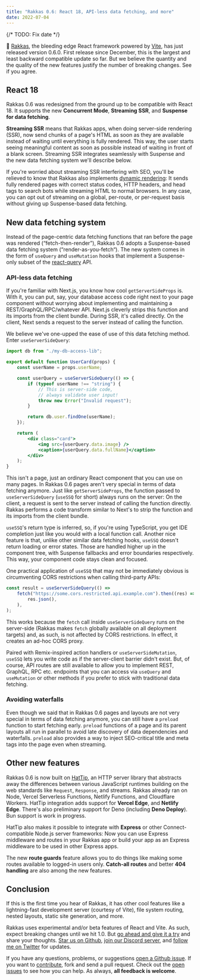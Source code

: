 ```yaml
---
title: "Rakkas 0.6: React 18, API-less data fetching, and more"
date: 2022-07-04
---
```


{/* TODO: Fix date */}

💃 [Rakkas](https://github.com/rakkasjs/rakkasjs), the bleeding edge React framework powered by [Vite](https://vitejs.dev), has just released version 0.6.0. First release since December, this is the largest and least backward compatible update so far. But we believe the quantity and the quality of the new features justify the number of breaking changes. See if you agree.

## React 18

Rakkas 0.6 was redesigned from the ground up to be compatible with React 18. It supports the new **Concurrent Mode**, **Streaming SSR**, and **Suspense for data fetching**.

**Streaming SSR** means that Rakkas apps, when doing server-side rendering (SSR), now send chunks of a page's HTML as soon as they are available instead of waiting until everything is fully rendered. This way, the user starts seeing meaningful content as soon as possible instead of waiting in front of a blank screen. Streaming SSR integrates seamlessly with Suspense and the new data fetching system we'll describe below.

If you're worried about streaming SSR interfering with SEO, you'll be relieved to know that Rakkas also implements [dynamic rendering](https://huckabuy.com/technical-seo/dynamic-rendering): It sends fully rendered pages with correct status codes, HTTP headers, and head tags to search bots while streaming HTML to normal browsers. In any case, you can opt out of streaming on a global, per-route, or per-request basis without giving up Suspense-based data fetching.

## New data fetching system

Instead of the page-centric data fetching functions that ran before the page was rendered (“fetch-then-render”), Rakkas 0.6 adopts a Suspense-based data fetching system (“render-as-you-fetch“). The new system comes in the form of `useQuery` and `useMutation` hooks that implement a Suspense-only subset of the [react-query](https://react-query.tanstack.com) API.

### API-less data fetching

If you're familiar with Next.js, you know how cool `getServerSideProps` is. With it, you can put, say, your database access code right next to your page component without worrying about implementing and maintaining a REST/GraphQL/RPC/whatever API. Next.js cleverly strips this function and its imports from the client bundle. During SSR, it's called directly. On the client, Next sends a request to the server instead of calling the function.

We believe we've one-upped the ease of use of this data fetching method. Enter `useServerSideQuery`:

```jsx
import db from "./my-db-access-lib";

export default function UserCard(props) {
	const userName = props.userName;

	const userQuery = useServerSideQuery(() => {
		if (typeof userName !== "string") {
			// This is server-side code,
			// always validate user input!
			throw new Error("Invalid request");
		}

		return db.user.findOne(userName);
	});

	return (
		<div class="card">
			<img src={userQuery.data.image} />
			<caption>{userQuery.data.fullName}</caption>
		</div>
	);
}
```

This isn't a page, just an ordinary React component that you can use on many pages. In Rakkas 0.6 pages aren't very special in terms of data fetching anymore. Just like `getServerSideProps`, the function passed to `useServerSideQuery` (`useSSQ` for short) always runs on the server: On the client, a request is sent to the server instead of calling the function directly. Rakkas performs a code transform similar to Next's to strip the function and its imports from the client bundle.

`useSSQ`'s return type is inferred, so, if you're using TypeScript, you get IDE completion just like you would with a local function call. Another nice feature is that, unlike other similar data fetching hooks, `useSSQ` doesn't return loading or error states. Those are handled higher up in the component tree, with Suspense fallbacks and error boundaries respectively. This way, your component code stays clean and focused.

One practical application of `useSSQ` that may not be immediately obvious is circumventing CORS restrictions when calling third-party APIs:

```ts
const result = useServerSideQuery(() =>
	fetch("https://some.cors.restricted.api.example.com").then((res) =>
		res.json(),
	),
);
```

This works because the `fetch` call inside `useServerSideQuery` runs on the server-side (Rakkas makes `fetch` globally available on all deployment targets) and, as such, is not affected by CORS restrictions. In effect, it creates an ad-hoc CORS proxy.

Paired with Remix-inspired action handlers or `useServerSideMutation`, `useSSQ` lets you write code as if the server-client barrier didn't exist. But, of course, API routes are still available to allow you to implement REST, GraphQL, RPC etc. endpoints that you can access via `useQuery` and `useMutation` or other methods if you prefer to stick with traditional data fetching.

### Avoiding waterfalls

Even though we said that in Rakkas 0.6 pages and layouts are not very special in terms of data fetching anymore, you can still have a `preload` function to start fetching early. `preload` functions of a page and its parent layouts all run in parallel to avoid late discovery of data dependencies and waterfalls. `preload` also provides a way to inject SEO-critical title and meta tags into the page even when streaming.

## Other new features

Rakkas 0.6 is now built on [HatTip](https://github.com/hattipjs/hattip), an HTTP server library that abstracts away the differences between various JavaScript runtimes building on the web standards like `Request`, `Response`, and streams. Rakkas already ran on Node, Vercel Serverless Functions, Netlify Functions, and Cloudflare Workers. HatTip integration adds support for **Vercel Edge**, and **Netlify Edge**. There's also preliminary support for Deno (including **Deno Deploy**). Bun support is work in progress.

HatTip also makes it possible to integrate with **Express** or other Connect-compatible Node.js server frameworks: Now you can use Express middleware and routes in your Rakkas app or build your app as an Express middleware to be used in other Express apps.

The new **route guards** feature allows you to do things like making some routes available to logged-in users only. **Catch-all routes** and better **404 handling** are also among the new features.

## Conclusion

If this is the first time you hear of Rakkas, it has other cool features like a lightning-fast development server (courtesy of Vite), file system routing, nested layouts, static site generation, and more.

Rakkas uses experimental and/or beta features of React and Vite. As such, expect breaking changes until we hit 1.0. But [go ahead and give it a try](https://stackblitz.com/edit/rakkas-demo-ts?file=src%2Fpages%2Fpage.tsx) and share your thoughts. [Star us on Github](https://github.com/rakkasjs/rakkasjs/stargazers), [join our Discord server](https://rakkasjs.org/chat), and [follow me on Twitter](https://twitter.com/cyco130) for updates.

If you have any questions, problems, or suggestions [open a Github issue](https://github.com/rakkasjs/rakkasjs/issues/new). If you want to [contribute](https://github.com/rakkasjs/rakkasjs/blob/main/CONTRIBUTING.md), fork and send a pull request. Check out the [open issues](https://github.com/rakkasjs/rakkasjs/issues) to see how you can help. As always, **all feedback is welcome**.
